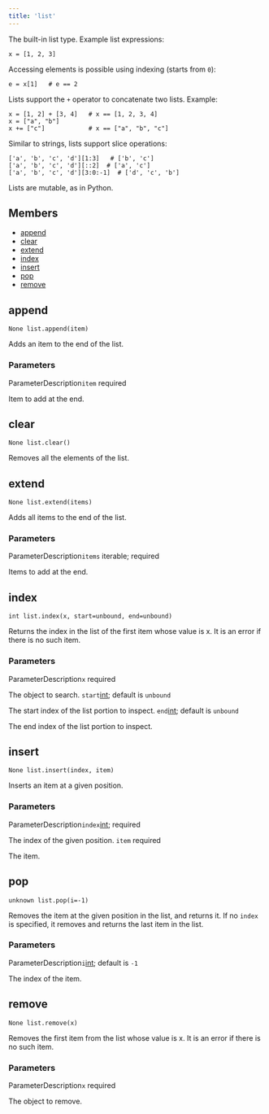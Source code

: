 ```yaml
---
title: 'list'
---
```




The built-in list type. Example list expressions:

```
x = [1, 2, 3]
```

Accessing elements is possible using indexing (starts from `0`):

```
e = x[1]   # e == 2
```

Lists support the `+` operator to concatenate two lists. Example:

```
x = [1, 2] + [3, 4]   # x == [1, 2, 3, 4]
x = ["a", "b"]
x += ["c"]            # x == ["a", "b", "c"]
```

Similar to strings, lists support slice operations:

```
['a', 'b', 'c', 'd'][1:3]   # ['b', 'c']
['a', 'b', 'c', 'd'][::2]  # ['a', 'c']
['a', 'b', 'c', 'd'][3:0:-1]  # ['d', 'c', 'b']
```

Lists are mutable, as in Python.

## Members

- [append](#append)
- [clear](#clear)
- [extend](#extend)
- [index](#index)
- [insert](#insert)
- [pop](#pop)
- [remove](#remove)

## append

```
None list.append(item)
```

 Adds an item to the end of the list.


### Parameters

ParameterDescription`item`
 required

 Item to add at the end.


## clear

```
None list.clear()
```

 Removes all the elements of the list.



## extend

```
None list.extend(items)
```

 Adds all items to the end of the list.


### Parameters

ParameterDescription`items`
 iterable;
 required

 Items to add at the end.


## index

```
int list.index(x, start=unbound, end=unbound)
```

 Returns the index in the list of the first item whose value is x. It is an error if there is no such item.


### Parameters

ParameterDescription`x`
 required

 The object to search.
 `start`[int](../core/int.html);
 default is `unbound`

 The start index of the list portion to inspect.
 `end`[int](../core/int.html);
 default is `unbound`

 The end index of the list portion to inspect.


## insert

```
None list.insert(index, item)
```

 Inserts an item at a given position.


### Parameters

ParameterDescription`index`[int](../core/int.html);
 required

 The index of the given position.
 `item`
 required

 The item.


## pop

```
unknown list.pop(i=-1)
```

 Removes the item at the given position in the list, and returns it. If no `index` is specified, it removes and returns the last item in the list.


### Parameters

ParameterDescription`i`[int](../core/int.html);
 default is `-1`

 The index of the item.


## remove

```
None list.remove(x)
```

 Removes the first item from the list whose value is x. It is an error if there is no such item.


### Parameters

ParameterDescription`x`
 required

 The object to remove.
